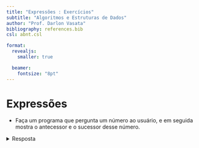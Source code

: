 ```yaml
---
title: "Expressões : Exercícios"
subtitle: "Algoritmos e Estruturas de Dados"
author: "Prof. Darlon Vasata"
bibliography: references.bib
csl: abnt.csl

format:
  revealjs:
    smaller: true

  beamer:
    fontsize: "8pt"
---
```


# Expressões

- Faça um programa que pergunta um número ao usuário, e em seguida mostra o antecessor e o sucessor desse número.  

<details>
  <summary>Resposta</summary>

::: {.content-visible when-profile="pseudocodigo"}

  ```c
inicio;
//variaveis
inteiro valor;
inteiro antecessor, sucessor;

//entrada
escreva("Digite um número: ");
leia(valor);

//processamento
antecessor = valor -1;
sucessor   = valor +1

//saida
escreva("O antecessor de ", valor, " é: ", antecessor);
escreva("O sucessor de ", valor, " é:", sucessor);

fim;
  ```

:::

::: {.content-visible when-profile="java"}

  ```c
//Variáveis
int valor;
int antecessor, sucessor;
Scanner entrada;

//Entrada
System.out.println("Digite um número: ");
entrada = new Scanner(System.in);
valor = entrada.nextInt();
entrada.close();

//Processamento
antecessor = valor -1;
sucessor = valor +1;

//Saída
System.out.printf("O antecessor de %d é %d\n", valor, antecessor);
System.out.printf("O sucessor de %d é %d\n", valor, sucessor);
  ```

:::

::: {.content-visible when-profile="python"}

  ```python
#Entrada
print('Digite um número')
valor = input()
valor = int(valor)

#Processamento
antecessor = valor -1
sucessor = valor +1

#Saída
print(f'O antecessor de {valor} é {antecessor}', )
print(f'O sucessor de {valor} é {sucessor}', )
  ```

:::

1. Faça um programa que pergunta o nome do usuário, e em seguida mostra a frase "Boa tarde" seguida do nome do usuário.  

1. Pergunte um número ao usuário, e mostre o valor desse número ao cubo.  

1. Pergunte três valores ao usuário, que correspondem às horas, minutos e segundos do horário atual. Calcule quantos segundos se passaram desde 00:00 horas.  
(Adaptado de @menezes2019 p. 72)  

1. Pergunte um número ao usuário, e em seguida mostre a raiz quadrada e a raiz cúbica desse número.  

1. Escreva um programa que pergunte a quantidade de km percorridos por um carro alugado pelo usuário, assim como a quantidade de dias pelos quais o carro foi alugado. Calcule o preço a pagar, sabendo que o carro custa R\$ 60,00 por dia e R\$ 0,15 por km rodado.  
(Fonte: @menezes2019 p.72)

1. Escreva um programa para ler as dimensões de um retângulo, com o tamanho da base ($b$) e da altura ($h$). Calcule o mostre o perímetro ($p$) e área ($a$) desse retângulo.
$$
p = 2(b+h)\\
a = bh
$$  

1. Pergunte ao usuário o valor do raio ($r$) de um círculo, e em seguida mostre o perímetro ($p$) e a área ($a$) desse círculo.
$$
p = 2\pi r\\
a = \pi r^2
$$

1. Faça  um  algoritmo  que  leia  três  notas ($N_1$, $N_2$ e $N_3$)  de  um  aluno,  calcule  e  escreva  a  média  final  deste  aluno. Considerar que a média ($M$) é ponderada e que o peso das notas é 2, 3 e 5. A equação para o cálculo da média final é: 
$$
M = \frac{N_1 \times 2 + N_2 \times 3 + N_3 \times 5}{2+3+5}
$$  
(Fonte: @carvalho2007)

1. Faça um programa que solicite o preço de uma mercadoria e o percentual de desconto. Exiba o valor do desconto e o preço a pagar.  
(Fonte: @menezes2019 p. 72)
  
1. Faça um programa que calcule o aumento de um salário. Ele deve solicitar o valor do salário e a porcentagem de aumento. Exiba o valor do aumento e do novo salário.  
(Fonte: @menezes2019 p. 72)

1. Peça ao usuário que informe o valor de um boleto, o percentual de juros cobrado e o número de dias em atraso. O programa deve calcular o valor total a ser pago, utilizando a fórmula  
$$
Total = Valor + Valor \times \frac{Juros}{100} \times Dias
$$  
(Adaptado de @lopes2011)

1. Considere que houve uma eleição, na qual três candidatos concorreram ($C_a$, $C_b$ e $C_c$). O usuário deve informar quantos votos cada candidato recebeu e quantidade de votos brancos e nulos. O programa deve calcular e mostrar a quantidade total de eleitores, o percentual de votos que cada candidato recebeu, o percentual de votos brancos e o percentual de votos nulos. O cálculo dos percentuais é dado em relação ao total de votos da eleição.  
(Adaptado de @lopes2011)

1. O  custo  de  um  carro  novo  ao  consumidor  é  a  soma  do  custo  de  fábrica  com a  porcentagem  do distribuidor e dos impostos (aplicados ao custo de fábrica). Supondo que o percentual do distribuidor seja  de  28%  e  os  impostos  de  45%,  desenvolva  um  algoritmo que receba como entrada o valor do custo  de  fábrica  de  um  carro, e partir de disso calcule e mostre o custo final do carro ao consumidor.  
(Adaptado de @carvalho2007)

1. Uma revendedora de carros usados paga a seus funcionários vendedores um salário fixo por mês, mais  uma  comissão  fixa  de 5% sobre o valor de todos os carros vendidos pelo funcionário. Escreva um algoritmo que receba como entrada o valor total de suas vendas e seu salário fixo, e em seguida calcula e apresenta o salário final do vendedor.  
  (Adaptado de @carvalho2007).

1. Suponha que `A`, `B` e `C` são variáveis de tipo inteiro, com valores iguais a $5$, $10$ e $-8$, respectivamente, e uma variável real `D`, com valor de $1.5$. Quais serão os resultados das expressões aritméticas a seguir?  

::: {.content-visible when-profile="pseudocodigo"}

`2 * A % 3 - C`  
`(sqrt(-2 * C) / 4)`  
`((20 / 3) / 3) + pow(2, 8) / 2`  
`(30 % 4 * pow(3, 3)) * (-1)`  
`pow(-C, 2) + (D * 10) / A`  
`sqrt(pow(A, B/A)) + C * D`  

:::

::: {.content-visible when-profile="java"}

`2 * A % 3 - C`  
`Math.sqrt(-2 * C) / 4`  
`((20 / 3) / 3) + Math.pow(2, 8) / 2`  
`(30 % 4 * Math.pow(3, 3)) * (-1)`  
`Math.pow(-C, 2) + (D * 10) / A`  
`Math.sqrt(Math.pow(A, B/A)) + C * D`  

:::

::: {.content-visible when-profile="python"}

`2 * A % 3 - C`  
`sqrt(-2 * C) / 4`  
`((20 / 3) / 3) + 2**8 / 2`  
`(30 % 4 * 3**3) * (-1)`  
`-C**2 + (D * 10) / A`  
`sqrt(A**(B/A)) + C * D`  

:::

::: {.content-visible when-profile="c"}

`2 * A % 3 - C`  
`sqrt(-2 * C) / 4`  
`((20.0 / 3) / 3) + 2**8 / 2`  
`(30 % 4 * 3**3) * (-1)`  
`pow(-C, 2) + (d * 10) / A`  
`sqrt(pow(A, B / A)) + C * D`  

:::
16. Sendo P, Q e R variáveis de tipo inteiro, com valores iguais a 2, 3 e 12, respectivamente, e uma variável real S, com valor de 4.5, quais os valores fornecidos por cada uma das expressões aritméticas abaixo?

::: {.content-visible when-profile="pseudocodigo"}

  `((100 * Q) / P + R)`  
  `S % (P - 1) - Q * R`  
  `(P * R) % 5 - Q / 2`  
  `1 + rad( pot(P, 3) + 3 * R + 5)`  
  `1 + ((R + P) / pot (Q, 2))`  
  `rad(rad(16)) * pot(2, 3)` 

:::

::: {.content-visible when-profile="java"}

  `((100 * Q) / P + R)`  
  `S % (P - 1) - Q * R`  
  `(P * R) % 5 - Q / 2`  
  `1 + Math.sqrt( Math.pow(P, 3) + 3 * R + 5)`  
  `1 + (int)((R + P) / Math.pow (Q, 2))`  
  `Math.sqrt(Math.sqrt(16)) * Math.pow(2, 3)` 

:::

::: {.content-visible when-profile="python"}

  `((100 * Q) / P + R)`  
  `S % (P - 1) - Q * R`  
  `(P * R) % 5 - Q / 2`  
  `1 + sqrt( P**3 + 3 * R + 5)`  
  `1 + ((R + P) / Q**2)`  
  `sqrt(sqrt(16)) * 2**3` 

:::

::: {.content-visible when-profile="c"}

  `((100 * Q) / P + R)`  
  `S % (P - 1) - Q * R`  
  `(P * R) % 5 - Q / 2`  
  `1 + sqrt( pow(P, 3) + 3 * R + 5)`  
  `1 + ((R + P) / pow (Q, 2))`  
  `sqrt(sqrt(16)) * pow(2, 3)`  

:::

17. Considere as seguintes atribuições, R = 2, S = 5, T = -1, X = - 3, Y = -1 e Z = 0, resolver as
expressões abaixo:


::: {.content-visible when-profile="pseudocodigo"}

  `(R >=5) ou (T > Z) e (X - Y + R > 3 * Z)`  
  `(T + 3 >= 4) e !(3 * R/2 < S * 3)`  
  `(X == 2) ou (Y = 1) e ((Z == 0) ou (R > 3) e (S < 10))`  
  `(R != S) ou !(sqrt(R) < sqrt(X)) e (8327 * X * S * Z == 0)` 

:::

::: {.content-visible when-profile="java"}

  `(R >=5) || (T > Z) && (X - Y + R > 3 * Z)`  
  `(T + 3 >= 4) && !(3 * R/2 < S * 3)`  
  `(X == 2) || (Y == 1) && ((Z == 0) || (R > 3) && (S < 10))`  
  `(R != S) || !(Math.sqrt(R) < Math.sqrt(X)) && (8327 * X * S * Z == 0)` 

:::

::: {.content-visible when-profile="python"}

  `(R >=5) or (T > Z) and (X - Y + R > 3 * Z)`  
  `(T + 3 >= 4) and not(3 * R/2 < S * 3)`  
  `(X == 2) or (Y == 1) and ((Z == 0) or (R > 3) and (S < 10))`  
  `(R != S) or not sqrt(R) < sqrt(X) and (8327 * X * S * Z == 0)`  

:::

::: {.content-visible when-profile="c"}

  `(R >=5) || (T > Z) && (X - Y + R > 3 * Z)`  
  `(T + 3 >= 4) && !(3 * R/2 < S * 3)`  
  `(X == 2) || (Y = 1) && ((Z == 0) || (R > 3) && (S < 10))`  
  `(R != S) || !(sqrt(R) < sqrt(X)) && (8327 * X * S * Z == 0)`  

:::

18. Resolva as expressões abaixo, apresentando o resultado final. Considere o valor de `PI` como $3,14$:


::: {.content-visible when-profile="pseudocodigo"}

  `(18 / 3 / 2 - 1) * 5 - 4 - (2 + 3 + 5) / 2`  
  `26.0 / 6.0 / 2.0`  
  `7 % 4 - 8 / (3 + 1)`  
  `(5 != 2) ou não(7 > 4) e (4 <= PI)`  
  `((18 / 3) == 5) e sqrt(100) == 11`  
  `(12 >= 5 * 2) e (4 * 5 > 24 / 6)`  
  `(2 >= 5) e não(6 <= 2 * 3) ou (10 != 10)`  

:::

::: {.content-visible when-profile="java"}

  `(18 / 3 / 2 - 1) * 5 - 4 - (2 + 3 + 5) / 2`  
  `26.0 / 6.0 / 2.0`  
  `7 % 4 - 8 / (3 + 1)`  
  `(5 != 2) || !(7 > 4) && (4 <= PI)`  
  `((18 / 3) == 5) && Math.sqrt(100) == 11`  
  `(12 >= 5 * 2) && (4 * 5 > 24 / 6)`  
  `(2 >= 5) && !(6 <= 2 * 3) || (10 != 10)`  

:::

::: {.content-visible when-profile="python"}

  `(18 / 3 / 2 - 1) * 5 - 4 - (2 + 3 + 5) / 2`  
  `26.0 / 6.0 / 2.0`  
  `7 % 4 - 8 / (3 + 1)`  
  `(5 != 2) or not(7 > 4) and (4 <= PI)`  
  `((18 / 3) == 5) and sqrt(100) == 11`  
  `(12 >= 5 * 2) and (4 * 5 > 24 / 6)`  
  `(2 >= 5) and not(6 <= 2 * 3) or (10 != 10)`   

:::

::: {.content-visible when-profile="c"}

  `(18 / 3 / 2 - 1) * 5 - 4 - (2 + 3 + 5) / 2`  
  `26.0 / 6.0 / 2.0`  
  `7 % 4 - 8 / (3 + 1)`  
  `(5 != 2) || !(7 > 4) && (4 <= PI)`  
  `((18 / 3) == 5) && sqrt(100) == 11`  
  `(12 >= 5 * 2) && (4 * 5 > 24 / 6)`  
  `(2 >= 5) && !(6 <= 2 * 3) || (10 != 10)`  

:::

19. Resolva as expressões a seguir, quanto a seu valor lógico.


::: {.content-visible when-profile="pseudocodigo"}

  `2 * 4 == 24 / 3`  
  `15 % 4 < 19 % 6`  
  `3 * 5 <= pot(3, 2) / 0.5`  
  `2 + 8 % 7 >= 3 * 6 - 15`  

:::

::: {.content-visible when-profile="java"}

  `2 * 4 == 24 / 3`  
  `15 % 4 < 19 % 6`  
  `3 * 5 <= Math.pow(3, 2) / 0.5`  
  `2 + 8 % 7 >= 3 * 6 - 15`   

:::

::: {.content-visible when-profile="python"}

  `2 * 4 == 24 / 3`  
  `15 % 4 < 19 % 6`  
  `3 * 5 <= 3**2 / 0.5`  
  `2 + 8 % 7 >= 3 * 6 - 15`   

:::

::: {.content-visible when-profile="c"}

  `2 * 4 == 24 / 3`  
  `15 % 4 < 19 % 6`  
  `3 * 5 <= pow(3, 2) / 0.5`  
  `2 + 8 % 7 >= 3 * 6 - 15`  

:::

20. Resolva as expressões a seguir, quanto a seu valor lógico.


::: {.content-visible when-profile="pseudocodigo"}

  `2 < 5 ou 15 / 3 == 5`  
  `falso ou 20 / (18 / 3) != (21 / 3) / 2`  

:::

::: {.content-visible when-profile="java"}

  `2 < 5 || 15 / 3 == 5`  
  `false || 20.0 / (18.0 / 3) != (21.0 / 3) / 2`  

:::

::: {.content-visible when-profile="python"}

  `2 < 5 or 15 / 3 == 5`  
  `False or 20 / (18 / 3) != (21 / 3) / 2`   

:::

::: {.content-visible when-profile="c"}

  `2 < 5 || 15 / 3 == 5`  
  `0 || 20.0 / (18.0 / 3) != (21.0 / 3) / 2`  

:::

21. Considerando as variáveis numéricas X, Y e Z, contendo os valores 2, 5 e 9, respectivamente, a
variável literal NOME, contendo o literal "MARIA"; e a variável lógica SIM, contendo o valor
lógico Verdadeiro (V), observar os resultados obtidos das expressões lógicas a seguir.

::: {.content-visible when-profile="pseudocodigo"}

  `X + Y > Z e NOME=="MARIA"`  
  `SIM e Y >= X`  
  `não SIM e Z / Y + 1 == X`  
  `NOME=="JORGE" e SIM ou X**2 < Z + 10`  

:::

::: {.content-visible when-profile="java"}

  `X + Y > Z && NOME=="MARIA"`  
  `SIM || Y >= X`  
  `!SIM && Z / Y + 1 == X`  
  `NOME=="JORGE" && SIM || Math.pow(X, 2) < Z + 10` 

:::

::: {.content-visible when-profile="python"}

  `X + Y > Z and NOME=="MARIA"`  
  `SIM or Y >= X`  
  `not SIM and Z / Y + 1 == X`  
  `NOME=="JORGE" and SIM or X**2 < Z + 10`  

:::

::: {.content-visible when-profile="c"}

  `X + Y > Z && strcmp(NOME,"MARIA")`  
  `SIM || Y >= X`  
  `!SIM && (int) Z / Y + 1 == X`  
  `strcmp(NOME,"JORGE") && SIM || pow(X, 2) < Z + 10`  

:::

22. Considerando A e C variáveis inteiras, contendo os valores, $1$ e $8$ e, B como uma variável real, com o valor $4.5$ e TESTE variável lógica contendo o valor verdadeiro (V), determinar os resultados obtidos da avaliação das seguintes expressões:

::: {.content-visible when-profile="pseudocodigo"}

  `A == 1 e TESTE`  
  `A + C == rad(81) ou TESTE != falso`  
  `não TESTE ou C % 2 == 0.5`  
  `C < 10 ou TESTE`  
  `TESTE e não TESTE`  
  `pot(A, 2) + rad(A + C) == 3 e (A + B > 13)` 

:::

::: {.content-visible when-profile="java"}

  `A == 1 && TESTE`  
  `A + C == Math.sqrt(81) || TESTE != false`  
  `!TESTE || C % 2 == 0.5`  
  `C < 10 || TESTE`  
  `TESTE && !TESTE`  
  `Math.pow(A, 2) + Math.sqrt(A + C) == 3 && (A + B > 13)`  

:::

::: {.content-visible when-profile="python"}

  `A == 1 and TESTE`  
  `A + C == sqrt(81) or TESTE != False`  
  `not TESTE or C % 2 == 0.5`  
  `C < 10 or TESTE`  
  `TESTE and not TESTE`  
  `pow(A, 2) + sqrt(A + C) == 3 and (A + B > 13)`  

:::

::: {.content-visible when-profile="c"}

  `A == 1 && TESTE`  
  `A + C == sqrt(81) || TESTE != 0`  
  `!TESTE || C % 2 == 0.5`  
  `C < 10 || TESTE`  
  `TESTE && !TESTE`  
  `pow(A, 2) + sqrt(A + C) == 3 && (A + B > 13)`  

:::

23. Determine os resultados na avaliação das expressões lógicas seguintes, sabendo que A, B, C
contêm, respectivamente, 2, 7, 3.5, e que existe uma variável lógica L cujo valor é F.

::: {.content-visible when-profile="pseudocodigo"}

  `B == A * C e (L or verdadeiro)`  
  `B > A ou B == pot(A, A)`  
  `L e B / A >= C ou não(A <=C)`  
  `não L ou verdadeiro e rad(A + B) >= C`  
  `B / A == C ou B / A != C`  
  `L ou pot(B, A) <= C * 10 + A * B`  
  `não verdadeiro ou pot(3, 2) / 3 < 15 - 35 % 7`  
  `não (5 != 10 / 2) or 1 e 2 - 5 > 5 - 2 ou verdadeiro`  
  `pot(2, 4) != 4 + 2 or 2 + 3 * 5 / 3 % 5 > 0`

:::

::: {.content-visible when-profile="java"}

  `B == A * C && (L || true)`  
  `B > A || B == Math.pow(A, A)`  
  `L && (int) B / A >= C || !(A <=C)`  
  `!L || true && Math.sqrt(A + B) >= C`  
  `B / A == C || B / A != C`  
  `L || Math.pow(B, A) <= C * 10 + A * B`  
  `!true || Math.pow(3, 2) / 3 < 15 - 35 % 7`  
  `!(5 != 10 / 2) || true && 2 - 5 > 5 - 2 || true`  
  `Math.pow(2, 4) != 4 + 2 || 2 + 3 * 5 / 3 % 5 > 0` 

:::

::: {.content-visible when-profile="python"}

  `B == A * C and (L or True)`  
  `B > A or B == pow(A, A)`  
  `L and B / A >= C or not(A <=C)`  
  `not L or True and sqrt(A + B) >= C`  
  `B / A == C or B / A != C`  
  `L or pow(B, A) <= C * 10 + A * B`  
  `not True or pow(3, 2) / 3 < 15 - 35 % 7`  
  `not (5 != 10 / 2) or True and 2 - 5 > 5 - 2 or True`  
  `pow(2, 4) != 4 + 2 or 2 + 3 * 5 / 3 % 5 > 0` 

:::

::: {.content-visible when-profile="c"}

  `B == A * C && (L || true)`  
  `B > A || B == pow(A, A)`  
  `L && (int) B / A >= C || !(A <=C)`  
  `!L || true && sqrt(A + B) >= C`  
  `B / A == C || B / A != C`  
  `L || pow(B, A) <= C * 10 + A * B`  
  `!true || pow(3, 2) / 3 < 15 - 35 % 7`  
  `!(5 != 10 / 2) || true && 2 - 5 > 5 - 2 || true`  
  `pow(2, 4) != 4 + 2 || 2 + 3 * 5 / 3 % 5 > 0`  

:::

24. Sabendo que A = 5, B = 4, C = 3 e D = 6, informe se as expressões abaixo são verdadeiras ou falsas.

::: {.content-visible when-profile="pseudocodigo"}

  `(A > C) e (C <= D)`  
  `(A + B) > 10 ou (A + B) == (C + D)`  
  `(A - C) == 0 ou não (D >= 99) e (B + 2) == 6`  
  `(A >= C) e (B >= C)` 

:::

::: {.content-visible when-profile="java"}

  `(A > C) && (C <= D)`  
  `(A + B) > 10 || (A + B) == (C + D)`  
  `(A - C) == 0 || !(D >= 99) && (B + 2) == 6`  
  `(A >= C) && (B >= C)` 

:::

::: {.content-visible when-profile="python"}

  `(A > C) and (C <= D)`  
  `(A + B) > 10 or (A + B) == (C + D)`  
  `(A - C) == 0 or not (D >= 99) and (B + 2) == 6`  
  `(A >= C) and (B >= C)`  

:::

::: {.content-visible when-profile="c"}

  `(A > C) && (C <= D)`  
  `(A + B) > 10 || (A + B) == (C + D))`  
  `(A - C) == 0 || !(D >= 99) && (B + 2) == 6)`  
  `(A >= C) && (B >= C))`  

:::

25. Sabendo que A = 3, B = 7 e C = 4, informe se as expressões abaixo são verdadeiras ou falsas.

::: {.content-visible when-profile="pseudocodigo"}

  `(A + C) > B`  
  `B >= (A + 2)`  
  `C == (B - A)`  
  `(B + A) <= C`  
  `(C + A) > B`  

:::

::: {.content-visible when-profile="java"}

  `(A + C) > B`  
  `B >= (A + 2)`  
  `C == (B - A)`  
  `(B + A) <= C`  
  `(C + A) > B`  

:::

::: {.content-visible when-profile="python"}

  `(A + C) > B`  
  `B >= (A + 2)`  
  `C == (B - A)`  
  `(B + A) <= C`  
  `(C + A) > B`  

:::

::: {.content-visible when-profile="c"}

  `(A + C) > B`  
  `B >= (A + 2)`  
  `C == (B - A)`  
  `(B + A) <= C`  
  `(C + A) > B`  

:::

26. Elabore um programa que leia a altura de um andar do prédio e quantos andares o prédio possui. Calcule e mostre a altura do prédio.

27. Desenvolva um programa que leia um valor. Em seguida, deve ser mostrada a parte inteira da raiz quadrada do número lido.

28. Faça um programa que calcule a médio do peso de uma família que possui 5 pessoas.

### Testes de mesa

1. Analise os valores que estão armazenados em cada uma das variáveis, após a execução de cada instrução. Prencha com "?" nos lugares em que o valor da variável não é conhecido.

::: {.content-visible when-profile="pseudocodigo"}

```c
```

:::

::: {.content-visible when-profile="java"}

```javascript
public class Main{
  public static void main () {
                          //  a   |    b   |    c   |    x   |
      float a , b ;       //      |        |        |        | 
      int c , x ;         //      |        |        |        | 
      a = 6.0;            //      |        |        |        | 
      b = a / 2;          //      |        |        |        | 
      c = 11;             //      |        |        |        | 
      x = (int) c / 4;    //      |        |        |        | 
      c = c % 2;          //      |        |        |        | 
      b = 5.4;            //      |        |        |        | 
      c = c + 1;          //      |        |        |        | 
      a = b + 2;          //      |        |        |        | 
  }
}
``` 

:::

::: {.content-visible when-profile="python"}

```python
if __name__ == "__main__":
                        #  a   |    b   |    c   |    x   |
    a = 6.0             #      |        |        |        | 
    b = a / 2           #      |        |        |        | 
    c = 11              #      |        |        |        | 
    x = int(c/4)        #      |        |        |        | 
    c = c % 2           #      |        |        |        | 
    b = 5.4             #      |        |        |        | 
    c = c + 1           #      |        |        |        | 
    a = b + 2           #      |        |        |        | 

``` 

:::

::: {.content-visible when-profile="c"}

```c
# include < stdio .h > 

int main () {           //   a  |    b   |    c   |    x   |
    float a , b ;       //      |        |        |        | 
    int c , x ;         //      |        |        |        | 
    a = 6.0;            //      |        |        |        | 
    b = a / 2;          //      |        |        |        | 
    c = 11;             //      |        |        |        | 
    x = ( int ) c / 4;  //      |        |        |        | 
    c = c % 2;          //      |        |        |        | 
    b = 5.4;            //      |        |        |        | 
    c = c + 1;          //      |        |        |        | 
    a = b + 2;          //      |        |        |        | 

    return 0;
}
``` 

:::

2. Indique os valores armazenados em cada variável, após executar cada uma das instruções

::: {.content-visible when-profile="pseudocodigo"}

```c
```

:::

::: {.content-visible when-profile="java"}

```javascript
public class Main{
  public static void main () {
                        //   q  |    w   |    r   |    ex  |
    float q, w, r ;     //      |        |        |        | 
    int ex ;            //      |        |        |        | 
    q = 10;             //      |        |        |        | 
    q = 10 + 30;        //      |        |        |        | 
    w = -1;             //      |        |        |        | 
    w = w + q;          //      |        |        |        | 
    q = q % w;          //      |        |        |        | 
    ex = 2 * q / w;     //      |        |        |        | 
    r = 0;              //      |        |        |        | 
    r = r + 1;          //      |        |        |        | 
    r = r + 1;          //      |        |        |        | 

  }
}
``` 

:::

::: {.content-visible when-profile="python"}

```python
if __name__ == "__main__":
                        #   q  |    w   |    r   |    ex  |
    q = 10;             #      |        |        |        | 
    q = 10 + 30;        #      |        |        |        | 
    w = -1;             #      |        |        |        | 
    w = w + q;          #      |        |        |        | 
    q = q % w;          #      |        |        |        | 
    ex = 2 * q / w;     #      |        |        |        | 
    r = 0;              #      |        |        |        | 
    r = r + 1;          #      |        |        |        | 
    r = r + 1;          #      |        |        |        | 
``` 

:::

::: {.content-visible when-profile="c"}

```c
# include < stdio .h > 

int main () {           //   q  |    w   |    r   |    ex  |
    float q, w, r ;     //      |        |        |        | 
    int ex ;            //      |        |        |        | 
    q = 10;             //      |        |        |        | 
    q = 10 + 30;        //      |        |        |        | 
    w = -1;             //      |        |        |        | 
    w = w + q;          //      |        |        |        | 
    q = q % w;          //      |        |        |        | 
    ex = 2 * q / w;     //      |        |        |        | 
    r = 0;              //      |        |        |        | 
    r = r + 1;          //      |        |        |        | 
    r = r + 1;          //      |        |        |        | 

    return 0;
}
``` 

:::

### Matemática

1. Elabore um programa para calcular o valor de $y$ em uma equação e segundo grau. O usuário deve informar quais são os valores para $a$, $b$, $c$ e $x$. Uma equação de segundo grau é definida pela fórmula:
$$
y = ax^2 + bx + c
$$

1. Desenvolva um programa para calcular as raízes de uma equação de segundo grau. As raízes de uma equação do segundo grau podem ser obtidas por meio da fórmula de [Bháskara](https://pt.wikipedia.org/wiki/Bhaskara_II):
$$
x=\frac{-b\pm\sqrt{b^2-4ac}}{2a}
$$

1. Faça um algoritmo para calcular a distância entre dois pontos $A$ e $B$ em um plano cartesiano. O ponto $A$ possui as coordenadas $(x_1, y_1)$ e o ponto $B$ possui as coordenadas $(x_1, y_2)$. A distância $d$ entre os pontos $A$ e $B$ é dada pela seguinte fórmula:
$$
d = \sqrt{(x_2-x_2)^2+(y_2-y_2)^2}
$$

1. A partir de um ângulo expresso em graus (º) , converta o valor do ângulo de graus para radianos ($rad$). Sabe-se que $\pi\ rad = 180º$ ([Vídeo: Convertendo de graus para radianos](https://www.youtube.com/watch?v=41S62_F5fl8)).

1. Calcule as médias definidas a seguir para os valores reais $a$, $b$, $c$ e $d$, e o inteiro $n=4$ .
  - Média Aritmética:
    $$
    m_a = \frac{a+b+c+d}{n}
    $$
  - Média Harmônica:
    $$
    m_h = \frac{n}{\frac{1}{a}+\frac{1}{b}+\frac{1}{c}+\frac{1}{d}}
    $$
  - Média Geométrica:
    $$
    m_g = \sqrt[n]{a*b*c*d}
    $$
  - Média Quadrática:
    $$
    m_q = \sqrt{\frac{a^2+b^2+c^2+d^2}{n}}
    $$

6. Desenvolva um programa para converter o valor de uma temperatura em graus Celsius ($C$) para graus Fahrenheit ($F$). Para essa conversão, temos a seguinte fórmula:
$$
F = \frac{9}{5}*C + 32
$$

1. Elabore um algorimo para converter o valor de uma temperatura expressa em graus Celsius ($C$) para Kelvin ($K$). Para tal, utilize a seguinte fórmula:
$$
K = C + 273.15
$$

## Desafios

1. Desenvolva um algoritmo que recebe como entrada informações da hora e minuto inicial e final da partida de um determinado jogo. Com esses dados, informe a duração total do jogo, em horas e minutos (Obs: Para simplificação do problema, você pode considerar que o jogo sempre começa e termina no mesmo dia).

1. Desenvolva um algoritmo que recebe como entrada informações da hora e minuto inicial e final da partida de um determinado jogo. Com esses dados, informe a duração total do jogo, em horas e minutos. Considere que a duração de uma partida nunca será maior ou igual que 24 horas.

## Exercícios externos

### Beecrowd
1. [Beecrowd 1003 - Soma Simples](https://www.beecrowd.com.br/judge/pt/problems/view/1003)
1. [Beecrowd 1004 - Produto Simples](https://www.beecrowd.com.br/judge/pt/problems/view/1004)
1. [Beecrowd 1007 - Diferença](https://www.beecrowd.com.br/judge/pt/problems/view/1007)
1. [Beecrowd 3055 - Nota Esquecida ](https://www.beecrowd.com.br/judge/pt/problems/view/3055)
1. [Beecrowd 2786 - Piso da Escola ](https://www.beecrowd.com.br/judge/pt/problems/view/2786)
1. [Beecrowd 1021 - Notas e Moedas ](https://www.beecrowd.com.br/judge/pt/problems/view/1021)
  

## Referências
::: {#refs}
:::

